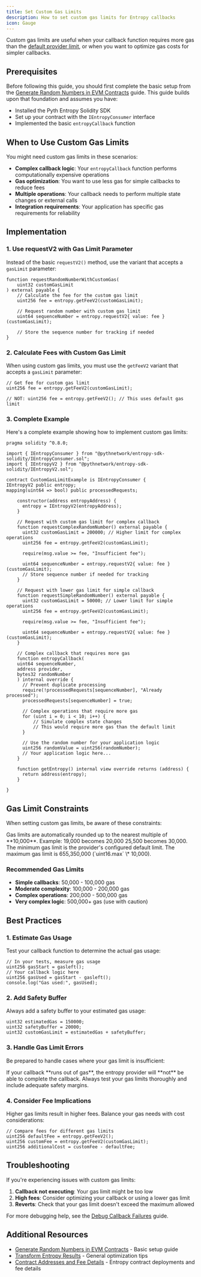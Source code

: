 ```yaml
---
title: Set Custom Gas Limits
description: How to set custom gas limits for Entropy callbacks
icon: Gauge
---
```



Custom gas limits are useful when your callback function requires more gas than the [default provider limit](./entropy/chainlist), or when you want to optimize gas costs for simpler callbacks.

## Prerequisites

Before following this guide, you should first complete the basic setup from the [Generate Random Numbers in EVM Contracts](./entropy/generate-random-numbers-evm.mdx) guide. This guide builds upon that foundation and assumes you have:

- Installed the Pyth Entropy Solidity SDK
- Set up your contract with the `IEntropyConsumer` interface
- Implemented the basic `entropyCallback` function

## When to Use Custom Gas Limits

You might need custom gas limits in these scenarios:

- **Complex callback logic**: Your `entropyCallback` function performs computationally expensive operations
- **Gas optimization**: You want to use less gas for simple callbacks to reduce fees
- **Multiple operations**: Your callback needs to perform multiple state changes or external calls
- **Integration requirements**: Your application has specific gas requirements for reliability

## Implementation

### 1. Use requestV2 with Gas Limit Parameter

Instead of the basic `requestV2()` method, use the variant that accepts a `gasLimit` parameter:

```solidity copy
function requestRandomNumberWithCustomGas(
    uint32 customGasLimit
) external payable {
    // Calculate the fee for the custom gas limit
    uint256 fee = entropy.getFeeV2(customGasLimit);

    // Request random number with custom gas limit
    uint64 sequenceNumber = entropy.requestV2{ value: fee }(customGasLimit);

    // Store the sequence number for tracking if needed
}
```

### 2. Calculate Fees with Custom Gas Limit

When using custom gas limits, you must use the `getFeeV2` variant that accepts a `gasLimit` parameter:

```solidity copy
// Get fee for custom gas limit
uint256 fee = entropy.getFeeV2(customGasLimit);

// NOT: uint256 fee = entropy.getFeeV2(); // This uses default gas limit
```

### 3. Complete Example

Here's a complete example showing how to implement custom gas limits:

```solidity copy
pragma solidity ^0.8.0;

import { IEntropyConsumer } from "@pythnetwork/entropy-sdk-solidity/IEntropyConsumer.sol";
import { IEntropyV2 } from "@pythnetwork/entropy-sdk-solidity/IEntropyV2.sol";

contract CustomGasLimitExample is IEntropyConsumer {
IEntropyV2 public entropy;
mapping(uint64 => bool) public processedRequests;

    constructor(address entropyAddress) {
      entropy = IEntropyV2(entropyAddress);
    }

    // Request with custom gas limit for complex callback
    function requestComplexRandomNumber() external payable {
      uint32 customGasLimit = 200000; // Higher limit for complex operations
      uint256 fee = entropy.getFeeV2(customGasLimit);

      require(msg.value >= fee, "Insufficient fee");

      uint64 sequenceNumber = entropy.requestV2{ value: fee }(customGasLimit);
      // Store sequence number if needed for tracking
    }

    // Request with lower gas limit for simple callback
    function requestSimpleRandomNumber() external payable {
      uint32 customGasLimit = 50000; // Lower limit for simple operations
      uint256 fee = entropy.getFeeV2(customGasLimit);

      require(msg.value >= fee, "Insufficient fee");

      uint64 sequenceNumber = entropy.requestV2{ value: fee }(customGasLimit);
    }

    // Complex callback that requires more gas
    function entropyCallback(
    uint64 sequenceNumber,
    address provider,
    bytes32 randomNumber
    ) internal override {
      // Prevent duplicate processing
      require(!processedRequests[sequenceNumber], "Already processed");
      processedRequests[sequenceNumber] = true;

      // Complex operations that require more gas
      for (uint i = 0; i < 10; i++) {
          // Simulate complex state changes
          // This would require more gas than the default limit
      }

      // Use the random number for your application logic
      uint256 randomValue = uint256(randomNumber);
      // Your application logic here...
    }

    function getEntropy() internal view override returns (address) {
      return address(entropy);
    }

}
```

## Gas Limit Constraints

When setting custom gas limits, be aware of these constraints:

<Callout variant="info" header="Gas Limit Rules">
  Gas limits are automatically rounded up to the nearest multiple of **10,000**.
  Example: 19,000 becomes 20,000 25,500 becomes 30,000. The minimum gas limit is
  the provider's configured default limit. The maximum gas limit is 655,350,000
  (`uint16.max` \* 10,000).
</Callout>

### Recommended Gas Limits

- **Simple callbacks**: 50,000 - 100,000 gas
- **Moderate complexity**: 100,000 - 200,000 gas
- **Complex operations**: 200,000 - 500,000 gas
- **Very complex logic**: 500,000+ gas (use with caution)

## Best Practices

### 1. Estimate Gas Usage

Test your callback function to determine the actual gas usage:

```solidity copy
// In your tests, measure gas usage
uint256 gasStart = gasleft();
// Your callback logic here
uint256 gasUsed = gasStart - gasleft();
console.log("Gas used:", gasUsed);
```

### 2. Add Safety Buffer

Always add a safety buffer to your estimated gas usage:

```solidity copy
uint32 estimatedGas = 150000;
uint32 safetyBuffer = 20000;
uint32 customGasLimit = estimatedGas + safetyBuffer;
```

### 3. Handle Gas Limit Errors

Be prepared to handle cases where your gas limit is insufficient:

<Callout variant="warning">
  If your callback **runs out of gas**, the entropy provider will **not** be
  able to complete the callback. Always test your gas limits thoroughly and
  include adequate safety margins.
</Callout>

### 4. Consider Fee Implications

Higher gas limits result in higher fees. Balance your gas needs with cost considerations:

```solidity copy
// Compare fees for different gas limits
uint256 defaultFee = entropy.getFeeV2();
uint256 customFee = entropy.getFeeV2(customGasLimit);
uint256 additionalCost = customFee - defaultFee;
```

## Troubleshooting

If you're experiencing issues with custom gas limits:

1. **Callback not executing**: Your gas limit might be too low
2. **High fees**: Consider optimizing your callback or using a lower gas limit
3. **Reverts**: Check that your gas limit doesn't exceed the maximum allowed

For more debugging help, see the [Debug Callback Failures](./entropy/debug-callback-failures) guide.

## Additional Resources

- [Generate Random Numbers in EVM Contracts](./entropy/generate-random-numbers-evm) - Basic setup guide
- [Transform Entropy Results](./entropy/transform-entropy-results) - General optimization tips
- [Contract Addresses and Fee Details](./entropy/chainlist) - Entropy contract deployments and fee details
